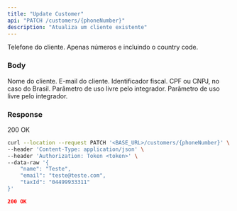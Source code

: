 ---
title: "Update Customer"
api: "PATCH /customers/{phoneNumber}"
description: "Atualiza um cliente existente"
---

<ParamField path="phoneNumber" type="string">
  Telefone do cliente. Apenas números e incluindo o country code.
</ParamField>

### Body

<ParamField body="name" type="string">
  Nome do cliente.
</ParamField>

<ParamField body="email" type="string">
  E-mail do cliente.
</ParamField>

<ParamField body="taxId" type="string">
  Identificador fiscal. CPF ou CNPJ, no caso do Brasil.
</ParamField>

<ParamField body="metadata" type="object">
  Parâmetro de uso livre pelo integrador.
</ParamField>

<ParamField body="subscriptionMetadata" type="object">
  Parâmetro de uso livre pelo integrador.
</ParamField>

### Response

200 OK

<RequestExample>

```bash Request
curl --location --request PATCH '<BASE_URL>/customers/{phoneNumber}' \
--header 'Content-Type: application/json' \
--header 'Authorization: Token <token>' \
--data-raw '{
    "name": "Teste",
    "email": "teste@teste.com",
    "taxId": "04499933311"
}'
```

</RequestExample>

<ResponseExample>

```json Response 200
200 OK
```

</ResponseExample>
